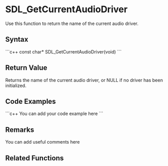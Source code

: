 <!-- pragma section-numbers off -->
<!-- pragma disable-camelcase -->

= SDL_GetCurrentAudioDriver =
Use this function to return the name of the current audio driver.


== Syntax ==
```c++
const char* SDL_GetCurrentAudioDriver(void)
```

== Return Value ==
Returns the name of the current audio driver, or NULL if no driver has been initialized.

== Code Examples ==
```c++
You can add your code example here
```

== Remarks ==
You can add useful comments here

== Related Functions ==
:[[ ]]
